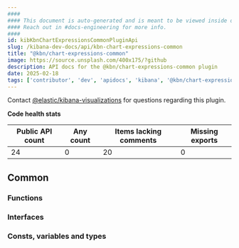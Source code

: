```yaml
---
####
#### This document is auto-generated and is meant to be viewed inside our experimental, new docs system.
#### Reach out in #docs-engineering for more info.
####
id: kibKbnChartExpressionsCommonPluginApi
slug: /kibana-dev-docs/api/kbn-chart-expressions-common
title: "@kbn/chart-expressions-common"
image: https://source.unsplash.com/400x175/?github
description: API docs for the @kbn/chart-expressions-common plugin
date: 2025-02-18
tags: ['contributor', 'dev', 'apidocs', 'kibana', '@kbn/chart-expressions-common']
---
```




Contact [@elastic/kibana-visualizations](https://github.com/orgs/elastic/teams/kibana-visualizations) for questions regarding this plugin.

**Code health stats**

| Public API count  | Any count | Items lacking comments | Missing exports |
|-------------------|-----------|------------------------|-----------------|
| 24 | 0 | 20 | 0 |

## Common

### Functions
<DocDefinitionList data={kbnChartExpressionsCommonObj.common.functions}/>

### Interfaces
<DocDefinitionList data={kbnChartExpressionsCommonObj.common.interfaces}/>

### Consts, variables and types
<DocDefinitionList data={kbnChartExpressionsCommonObj.common.misc}/>

